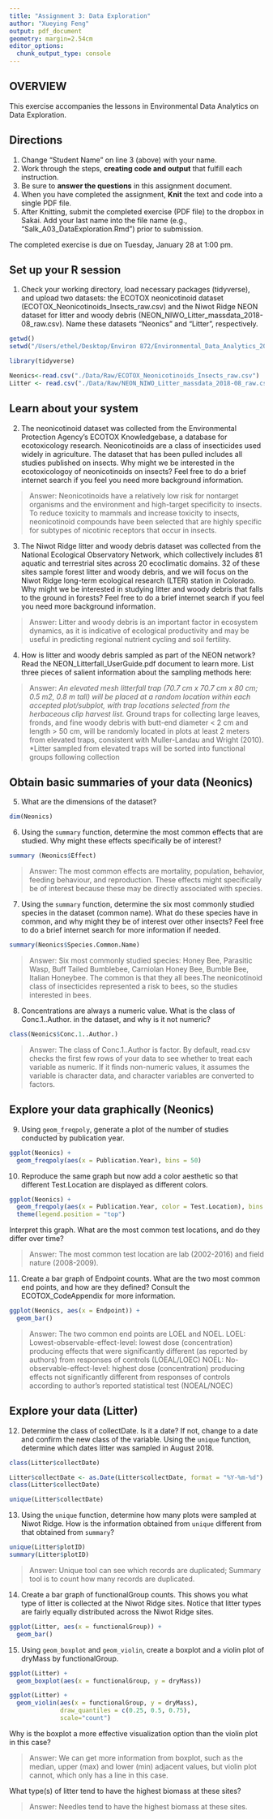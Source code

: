 ```yaml
---
title: "Assignment 3: Data Exploration"
author: "Xueying Feng"
output: pdf_document
geometry: margin=2.54cm
editor_options: 
  chunk_output_type: console
---
```


## OVERVIEW

This exercise accompanies the lessons in Environmental Data Analytics on Data Exploration. 

## Directions
1. Change "Student Name" on line 3 (above) with your name.
3. Work through the steps, **creating code and output** that fulfill each instruction.
4. Be sure to **answer the questions** in this assignment document.
6. When you have completed the assignment, **Knit** the text and code into a single PDF file.
8. After Knitting, submit the completed exercise (PDF file) to the dropbox in Sakai. Add your last name into the file name (e.g., "Salk_A03_DataExploration.Rmd") prior to submission.

The completed exercise is due on Tuesday, January 28 at 1:00 pm.


## Set up your R session

1. Check your working directory, load necessary packages (tidyverse), and upload two datasets: the ECOTOX neonicotinoid dataset (ECOTOX_Neonicotinoids_Insects_raw.csv) and the Niwot Ridge NEON dataset for litter and woody debris (NEON_NIWO_Litter_massdata_2018-08_raw.csv). Name these datasets "Neonics" and "Litter", respectively. 
```r
getwd()
setwd("/Users/ethel/Desktop/Environ 872/Environmental_Data_Analytics_2020")

library(tidyverse)

Neonics<-read.csv("./Data/Raw/ECOTOX_Neonicotinoids_Insects_raw.csv")
Litter <- read.csv("./Data/Raw/NEON_NIWO_Litter_massdata_2018-08_raw.csv")

```

## Learn about your system

2. The neonicotinoid dataset was collected from the Environmental Protection Agency's ECOTOX Knowledgebase, a database for ecotoxicology research. Neonicotinoids are a class of insecticides used widely in agriculture. The dataset that has been pulled includes all studies published on insects. Why might we be interested in the ecotoxicologoy of neonicotinoids on insects? Feel free to do a brief internet search if you feel you need more background information. 

> Answer: Neonicotinoids have a relatively low risk for nontarget organisms and the environment and high-target specificity to insects. To reduce toxicity to mammals and increase toxicity to insects, neonicotinoid compounds have been selected that are highly specific for subtypes of nicotinic receptors that occur in insects.

3. The Niwot Ridge litter and woody debris dataset was collected from the National Ecological Observatory Network, which collectively includes 81 aquatic and terrestrial sites across 20 ecoclimatic domains. 32 of these sites sample forest litter and woody debris, and we will focus on the Niwot Ridge long-term ecological research (LTER) station in Colorado. Why might we be interested in studying litter and woody debris that falls to the ground in forests? Feel free to do a brief internet search if you feel you need more background information. 

> Answer: Litter and woody debris is an important factor in ecosystem dynamics, as it is indicative of ecological productivity and may be useful in predicting regional nutrient cycling and soil fertility. 

4. How is litter and woody debris sampled as part of the NEON network? Read the NEON_Litterfall_UserGuide.pdf document to learn more. List three pieces of salient information about the sampling methods here: 

> Answer: 
*An elevated mesh litterfall trap (70.7 cm x 70.7 cm x 80 cm; 0.5 m2, 0.8 m tall) will be placed at a random location within each accepted plot/subplot, with trap locations selected from the herbaceous clip harvest list. 
*Ground traps for collecting large leaves, fronds, and fine woody debris with butt-end diameter < 2 cm and length > 50 cm, will be randomly located in plots at least 2 meters from elevated traps, consistent with Muller-Landau and Wright (2010). 
*Litter sampled from elevated traps will be sorted into functional groups following collection



## Obtain basic summaries of your data (Neonics)

5. What are the dimensions of the dataset?

```r
dim(Neonics)

```

6. Using the `summary` function, determine the most common effects that are studied. Why might these effects specifically be of interest?
```r
summary (Neonics$Effect) 

```

> Answer: The most common effects are mortality, population, behavior, feeding behaviour, and reproduction. These effects might specifically be of interest because these may be directly associated with species.

7. Using the `summary` function, determine the six most commonly studied species in the dataset (common name). What do these species have in common, and why might they be of interest over other insects? Feel free to do a brief internet search for more information if needed.

```r
summary(Neonics$Species.Common.Name)

```

> Answer: Six most commonly studied species: Honey Bee, Parasitic Wasp, Buff Tailed Bumblebee, Carniolan Honey Bee, Bumble Bee, Italian Honeybee. The common is that they all bees.The neonicotinoid class of insecticides represented a risk to bees, so the studies interested in bees.

8. Concentrations are always a numeric value. What is the class of Conc.1..Author. in the dataset, and why is it not numeric?

```r
class(Neonics$Conc.1..Author.)

```

> Answer: The class of Conc.1..Author is factor. By default, read.csv checks the first few rows of your data to see whether to treat each variable as numeric. If it finds non-numeric values, it assumes the variable is character data, and character variables are converted to factors.


## Explore your data graphically (Neonics)

9. Using `geom_freqpoly`, generate a plot of the number of studies conducted by publication year. 
```r
ggplot(Neonics) +
  geom_freqpoly(aes(x = Publication.Year), bins = 50) 

```

10. Reproduce the same graph but now add a color aesthetic so that different Test.Location are displayed as different colors.
```r
ggplot(Neonics) +
  geom_freqpoly(aes(x = Publication.Year, color = Test.Location), bins = 50) +
  theme(legend.position = "top")

```

Interpret this graph. What are the most common test locations, and do they differ over time?

> Answer: The most common test location are lab (2002-2016) and field nature (2008-2009).

11. Create a bar graph of Endpoint counts. What are the two most common end points, and how are they defined? Consult the ECOTOX_CodeAppendix for more information. 

```r
ggplot(Neonics, aes(x = Endpoint)) +
  geom_bar()
```

> Answer: The two common end points are LOEL and NOEL.
>LOEL: Lowest-observable-effect-level: lowest dose (concentration) producing effects that were significantly different (as reported by authors) from responses of controls (LOEAL/LOEC)
>NOEL: No-observable-effect-level: highest dose (concentration) producing effects not significantly different from responses of controls according to author's reported statistical test (NOEAL/NOEC)

## Explore your data (Litter)

12. Determine the class of collectDate. Is it a date? If not, change to a date and confirm the new class of the variable. Using the `unique` function, determine which dates litter was sampled in August 2018. 
```r
class(Litter$collectDate)

Litter$collectDate <- as.Date(Litter$collectDate, format = "%Y-%m-%d") 
class(Litter$collectDate)

unique(Litter$collectDate) 
```

13. Using the `unique` function, determine how many plots were sampled at Niwot Ridge. How is the information obtained from `unique` different from that obtained from `summary`?

```r
unique(Litter$plotID)
summary(Litter$plotID)

```

> Answer: Unique tool can see which records are duplicated; Summary tool is to count how many records are duplicated.

14. Create a bar graph of functionalGroup counts. This shows you what type of litter is collected at the Niwot Ridge sites. Notice that litter types are fairly equally distributed across the Niwot Ridge sites.
```r
ggplot(Litter, aes(x = functionalGroup)) +
  geom_bar()
```

15. Using `geom_boxplot` and `geom_violin`, create a boxplot and a violin plot of dryMass by functionalGroup. 
```r
ggplot(Litter) +
  geom_boxplot(aes(x = functionalGroup, y = dryMass))

ggplot(Litter) +
  geom_violin(aes(x = functionalGroup, y = dryMass), 
              draw_quantiles = c(0.25, 0.5, 0.75),
              scale="count")

```

Why is the boxplot a more effective visualization option than the violin plot in this case?

> Answer: We can get more information from boxplot, such as the median, upper (max) and lower (min) adjacent values, but violin plot cannot, which only has a line in this case.

What type(s) of litter tend to have the highest biomass at these sites? 

> Answer: Needles tend to have the highest biomass at these sites.
